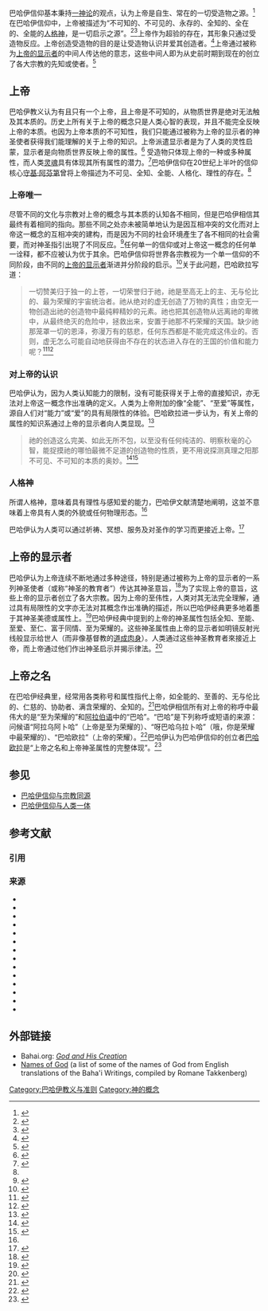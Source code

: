 {{神}}
巴哈伊信仰基本秉持[[一神论|一神论]]的观点，认为上帝是自生、常在的一切受造物之源。<ref name="BFaith-74">{{harvnb|Hatcher|1985|p=74}}</ref>在巴哈伊信仰中，上帝被描述为“不可知的、不可见的、永存的、全知的、全在的、全能的[[人格神|人格神]]，是一切启示之源”。<ref name="Psmith106">{{harvnb|Smith|2008|p=106}}</ref><ref>{{harvnb|Effendi|1944|p=139}}</ref>上帝作为超验的存在，其形象只通过受造物反应。上帝创造受造物的目的是让受造物认识并爱其创造者。<ref name="Psmith111">{{harvnb|Smith|2008|p=111}}</ref>上帝通过被称为[[上帝的显示者|上帝的显示者]]的中间人传达他的意志，这些中间人即为从史前时期到现在的创立了各大宗教的先知或使者。<ref name="Psmith107-108">{{harvnb|Smith|2008|pp=107–108}}</ref>

==上帝==
{{巴哈伊}}
巴哈伊教义认为有且只有一个上帝，且上帝是不可知的，从物质世界是绝对无法触及其本质的。历史上所有关于上帝的概念只是人类心智的表现，并且不能完全反映上帝的本质。也因为上帝本质的不可知性，我们只能通过被称为上帝的显示者的神圣使者获得我们能理解的关于上帝的知识。上帝派遣显示者是为了人类的灵性启蒙，显示者是向物质世界反映上帝的属性。<ref name="BFaith-123-126">{{Harvnb|Hatcher|1985|pp=123–126}}</ref> 受造物只体现上帝的一种或多种属性，而人类[[灵魂|灵魂]]具有体现其所有属性的潜力。<ref name="GH">{{harvnb|Saiedi|2008|pp=163–180}}</ref>巴哈伊信仰在20世纪上半叶的信仰核心[[守基·阿芬第|守基·阿芬第]]曾将上帝描述为不可见、全知、全能、人格化、理性的存在。<ref name="Psmith106"/>

===上帝唯一===
尽管不同的文化与宗教对上帝的概念与其本质的认知各不相同，但是巴哈伊相信其最终有着相同的指向。那些不同之处亦未被简单地认为是因互相冲突的文化而对上帝这一概念的互相冲突的建构，而是因为不同的社会环境產生了各不相同的社会需要，而对神圣指引出現了不同反应。<ref name="britannica2005">{{cite encyclopedia | year = 2005 | title = Bahá'í Faith | encyclopedia = Britannica Micropaedia | publisher = Encyclopaedia Britannica | location = Chicago | pages=797 | isbn = 1-59339-236-2}}</ref>任何单一的信仰或对上帝这一概念的任何单一诠释，都不应被认为优于其余。巴哈伊信仰将世界各宗教视为一个单一信仰的不同阶段，由不同的[[上帝的显示者|上帝的显示者]]渐进并分阶段的启示。<ref name="CEBF-PR">{{harvnb|Smith|2000|pp=276–277}}</ref>关于此问题，巴哈欧拉写道：

<blockquote>一切赞美归于独一的上苍，一切荣誉归于祂，祂是至高无上的主、无与伦比的、最为荣耀的宇宙统治者。祂从绝对的虚无创造了万物的真性；由空无一物创造出祂的创造物中最纯粹精妙的元素。祂也把其创造物从远离祂的卑微中，从最终绝灭的危险中，拯救出来，安置于祂那不朽荣耀的天国。缺少祂那笼罩一切的恩泽，弥漫万有的慈悲，任何东西都是不能完成这伟业的。否则，虚无怎么可能自动地获得由不存在的状态进入存在的王国的价值和能力呢？<ref>{{harvnb|Hatcher|1985|pp=74–75}}</ref><ref name="glean64">{{Harvnb|Bahá'u'lláh|1976|pp=64–65}}</ref></blockquote>

===对上帝的认识===
巴哈伊认为，因为人类认知能力的限制，没有可能获得关于上帝的直接知识，亦无法对上帝这一概念作出准确的定义。人类为上帝附加的像“全能”、“至爱”等属性，源自人们对“能力”或“爱”的具有局限性的体验。巴哈欧拉进一步认为，有关上帝的属性的知识系通过上帝的显示者向人类显现。<ref name="HDBF-GOD">{{Harvnb|Adamson|2007|pp=186–188}}</ref>

<blockquote>祂的创造这么完美、如此无所不包，以至没有任何纯洁的、明察秋毫的心智，能捉摸祂的哪怕最微不足道的创造物的性质，更不用说探测真理之阳那不可见、不可知的本质的奥妙。<ref>{{Harvnb|Momen|1988|pg=199-201}}</ref><ref name="glean60">{{Harvnb|Bahá'u'lláh|1976|pp=60–64}}</ref></blockquote>

===人格神===
所谓人格神，意味着具有理性与感知爱的能力，巴哈伊文献清楚地阐明，这並不意味着上帝具有人类的外貌或任何物理形态。<ref name="Psmith106"/> 

巴哈伊认为人类可以通过祈祷、冥想、服务及对圣作的学习而更接近上帝。<ref>{{Harvnb|Smith|2008|pp=117–118}}</ref>

==上帝的显示者==
巴哈伊认为上帝连续不断地通过多种途径，特别是通过被称为上帝的显示者的一系列神圣使者（或称“神圣的教育者”）传达其神圣意旨，<ref name="eor">{{cite encyclopedia
| last = Hutter | first = Manfred | editor = Ed. Lindsay Jones | encyclopedia = Encyclopedia of Religion | title = Bahā'īs | edition = 2nd | year = 2005 | publisher = Macmillan Reference USA | volume = 2 | location = Detroit | pages = 737–740 | isbn = 0-02-865733-0}}</ref>为了实现上帝的意旨，这些上帝的显示者创立了各大宗教。因为上帝的至伟性，人类对其无法完全理解，通过具有局限性的文字亦无法对其概念作出准确的描述，所以巴哈伊经典更多地着墨于其神圣美德或属性上。<ref name="manifestation">{{harvnb|Cole|1982|pp=1–38}}</ref>巴哈伊经典中提到的上帝的神圣属性包括全知、至能、至爱、至仁、富于同情、至为荣耀的。这些神圣属性由上帝的显示者如明镜反射光线般显示给世人（而非像基督教的[[道成肉身|道成肉身]]）。人类通过这些神圣教育者來接近上帝，而上帝通过他们作出神圣启示并揭示律法。<ref name="BFaith-115-123">{{harvnb|Hatcher|1985|pp=115–123}}</ref>

==上帝之名==
在巴哈伊经典里，经常用各类称号和属性指代上帝，如全能的、至善的、无与伦比的、仁慈的、协助者、满含荣耀的、全知的。<ref>{{cite book|author=Adamson, Hugh C.|title=Historical dictionary of the Bahá'í Faith|publisher=Scarecrow Press|location=Metuchen, N.J|year=2007|pages=|isbn=0-8108-5096-6}}</ref>巴哈伊相信所有对上帝的称呼中最伟大的是“至为荣耀的”和[[阿拉伯语|阿拉伯语]]中的“巴哈”。“巴哈”是下列称呼或短语的来源：问候语“阿拉乌阿卜哈”（上帝是至为荣耀的）、“呀巴哈乌拉卜哈”（哦，你是荣耀中最荣耀的）、“巴哈欧拉”（上帝的荣耀）。<ref name="smith_gn">{{cite encyclopedia |last= Smith |first= Peter |encyclopedia= A concise encyclopedia of the Bahá'í Faith |title= greatest name |year= 2000 |publisher=Oneworld Publications |location= Oxford |isbn= 1-85168-184-1 |pages= 167–168}}</ref>巴哈伊认为巴哈伊信仰的创立者[[巴哈欧拉|巴哈欧拉]]是“上帝之名和上帝神圣属性的完整体现”。<ref>{{citation | title = Revisioning the Sacred: New Perspectives on a Baha'i Theology | first = Jack | last = McLean | first2 = Anthony A. | last2 = Lee | isbn = 0-933770-96-0 | ref = harv | year = 1997 | publisher = Kalimat Press | url = https://books.google.com/books?id=HWq67XexIHcC | page = 66 | accessdate = 2016-03-05 | archive-date = 2020-10-30 | archive-url = https://web.archive.org/web/20201030203226/https://books.google.com/books?id=HWq67XexIHcC | dead-url = no }}</ref>
==参见==
*[[巴哈伊信仰与宗教同源|巴哈伊信仰与宗教同源]]
*[[巴哈伊信仰与人类一体|巴哈伊信仰与人类一体]]

== 参考文献 ==
=== 引用 ===
{{reflist}}

=== 来源 ===
* {{cite book |author=`Abdu'l-Bahá |authorlink=`Abdu'l-Bahá |year=1981 |title=Some Answered Questions |publisher=Bahá'í Publishing Trust |location=Wilmette, Illinois, USA |ISBN=0-87743-190-6 |ref=harv |url=http://reference.bahai.org/en/t/c/BWF/bwf-31.html#gr2 |origyear=1904-06 |access-date=2016-03-05 |archive-date=2019-10-29 |archive-url=https://web.archive.org/web/20191029060223/http://reference.bahai.org/en/t/c/BWF/bwf-31.html#gr2 |dead-url=no }}
* {{cite book |author=`Abdu'l-Bahá |authorlink=`Abdu'l-Bahá |origyear=1912 |year=1982 |title=The Promulgation of Universal Peace |edition=Hardcover |publisher=Bahá'í Publishing Trust |location=Wilmette, Illinois, USA |ISBN=0-87743-172-8 |url=http://reference.bahai.org/en/t/ab/PUP/ |access-date=2016-03-05 |archive-date=2020-11-27 |archive-url=https://web.archive.org/web/20201127012731/https://reference.bahai.org/en/t/ab/PUP/ |dead-url=no }}
* {{cite book | last=Adamson |first= Hugh | year = 2007 |title = Historical Dictionary of the Bahá'í Faith | url=https://archive.org/details/historicaldictio0000unse_e6n7 | publisher = Scarecrow Press |location = Oxford, UK |ISBN = 0-8108-3353-0 | ref = harv}}
* {{cite book |author=Bahá'u'lláh |authorlink=Bahá'u'lláh |year=1976 |title=Gleanings from the Writings of Bahá'u'lláh |publisher=Bahá'í Publishing Trust |location=Wilmette, Illinois, USA |ISBN=0-87743-187-6 |url=http://reference.bahai.org/en/t/b/GWB/gwb-26.html#gr3 |ref=harv |access-date=2016-03-05 |archive-date=2021-02-05 |archive-url=https://web.archive.org/web/20210205213322/https://reference.bahai.org/en/t/b/GWB/gwb-26.html#gr3 |dead-url=no }}
* {{cite journal | first = Juan | last = Cole | title = The Concept of Manifestation in the Bahá'í Writings | year = 1982 | journal = Bahá'í Studies | volume = monograph 9 | ref = harv | url = http://bahai-library.com/cole_concept_manifestation | access-date = 2016-03-05 | archive-date = 2019-05-17 | archive-url = https://web.archive.org/web/20190517105145/http://bahai-library.com/cole_concept_manifestation | dead-url = no }}
* {{cite book |first=Shoghi |last=Effendi |authorlink=Shoghi Effendi |year=1944 |title=God Passes By |publisher=Bahá'í Publishing Trust |location=Wilmette, Illinois, USA |isbn=0-87743-020-9 |url=http://reference.bahai.org/en/t/se/GPB/gpb-9.html#gr26 |ref=harv |access-date=2016-03-05 |archive-date=2011-01-14 |archive-url=https://web.archive.org/web/20110114232200/http://reference.bahai.org/en/t/se/GPB/gpb-9.html#gr26 |dead-url=no }}
*{{cite book | first = William | last = Hatcher |first2 = Douglas | last2 = Martin| year = 1985 | title = The Bahá'í Faith | publisher = Harper & Row | location = San Francisco | isbn = 1931847061 | url = https://books.google.com/books?id=IZmkG1ASirgC | ref=harv}}
*{{cite journal|last=Hatcher |first=William |title=The Science of Religion |volume=2 |journal=Bahá'í Studies |date=April 1980 |publisher=Association for Bahá'í |ref=harv |url=http://www.bahai-studies.ca/files/BSn2-Hatcher.pdf |deadurl=yes |archiveurl=https://web.archive.org/web/20110718214757/http://www.bahai-studies.ca/files/BSn2-Hatcher.pdf |archivedate=2011-07-18 }}
*{{cite book | editor-last =Hayes | editor-first =Terril G. | editor2-last =Fisher | editor2-first =Betty J. | editor3-last =Hill | editor3-first =Richard A. | display-editors =3 | editor4-last =Cassiday | editor4-first =Terry J. | title =The Journey of the Soul: Life, Death & Immortality | publisher =Bahá'í Publishing | year =2006 | origyear =1994 | url =https://books.google.com/books?id=_qG80cDNMB0C | isbn =978-1-931847-28-5 | access-date =2016-03-05 | archive-date =2020-02-14 | archive-url =https://web.archive.org/web/20200214142957/https://books.google.com/books?id=_qG80cDNMB0C | dead-url =no }}
*{{citation | title = Revisioning the Sacred: New Perspectives on a Baha'i Theology | first = Jack | last = McLean | first2 = Anthony A. | last2 = Lee | isbn = 0-933770-96-0 | ref = harv | year = 1997 | publisher = Kalimat Press | url = https://books.google.com/books?id=HWq67XexIHcC | accessdate = 2016-03-05 | archive-date = 2020-10-30 | archive-url = https://web.archive.org/web/20201030203226/https://books.google.com/books?id=HWq67XexIHcC | dead-url = no }}
*{{cite book | last = Momen | first = Moojan | year = 1988 | title = Studies in the Bábí and Bahá’í Religions vol. 5, chapter: A Basis For Bahá’í Metaphysics | publisher = Kalimat Press | pages = 185–217 | url = http://bahai-library.com/momen_relativism_bahai_metaphysics | isbn = 0-933770-72-3 | ref = harv | access-date = 2016-03-05 | archive-date = 2020-08-04 | archive-url = https://web.archive.org/web/20200804061135/http://bahai-library.com/momen_relativism_bahai_metaphysics | dead-url = no }}
*{{cite book |last=Saiedi | first= Nader |year=2008 |title=Gate of the Heart |publisher=Wilfrid Laurier University Press |location=Waterloo, Ontario, Canada |isbn=978-1-55458-035-4 |url = https://books.google.com/?id=XTfoaK15t64C |ref=harv}}
*{{cite book | last = Smith | first = Peter | year = 2008 | title = An Introduction to the Baha'i Faith | publisher = Cambridge University Press | place = Cambridge | isbn=0-521-86251-5 | url = https://books.google.com/?id=z7zdDFTzNr0C | ref = harv }}
*{{cite book | last = Smith | first = Peter | year = 2000 | title = A Concise Encyclopedia of the Bahá'í Faith | publisher = Oneworld Press | location = Oxford, UK | isbn = 1-85168-184-1 | url = https://books.google.com/books?id=pYfrAQAAQBAJ | ref = harv | access-date = 2016-03-05 | archive-date = 2019-04-01 | archive-url = https://web.archive.org/web/20190401083644/https://books.google.com/books?id=pYfrAQAAQBAJ | dead-url = no }}

==外部链接==
* Bahai.org: ''[http://preview.bahai.org/beliefs/god-his-creation/revelation God and His Creation] {{Wayback|url=http://preview.bahai.org/beliefs/god-his-creation/revelation |date=20141211162651 }}''
* [http://bahai-library.com/takkenberg_names_god Names of God] {{Wayback|url=http://bahai-library.com/takkenberg_names_god |date=20111020022224 }} (a list of some of the names of God from English translations of the Baha'i Writings, compiled by Romane Takkenberg)

{{DEFAULTSORT:神}}
[[Category:巴哈伊教义与准则|Category:巴哈伊教义与准则]]
[[Category:神的概念|Category:神的概念]]